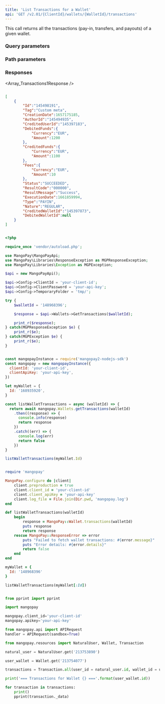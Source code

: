 ```yaml
---
title: 'List Transactions for a Wallet'  
api: 'GET /v2.01/{ClientId}/wallets/{WalletId}/transactions'  
---
```


  

This call returns all the transactions (pay-in, transfers, and payouts) of a given wallet.  

### Query parameters  

<Status />  

<ResultCode />  

<BeforeDate1 />  

<AfterDate1 />  

<Type />  

<Nature />  

### Path parameters  

<WalletId />  

### Responses  

<AccordionGroup><Accordion title="200">  

<Array_Transactions1Response /></Accordion></AccordionGroup>  

<ResponseExample>  

```json 200   

[
    {
        "Id":"145498191",
        "Tag":"Custom meta",
        "CreationDate":1657175185,
        "AuthorId":"145494935",
        "CreditedUserId":"145397183",
        "DebitedFunds":{
            "Currency":"EUR",
            "Amount":1200
        },
        "CreditedFunds":{
            "Currency":"EUR",
            "Amount":1100
        },
        "Fees":{
            "Currency":"EUR",
            "Amount":10
        },
        "Status":"SUCCEEDED",
        "ResultCode":"000000",
        "ResultMessage":"Success",
        "ExecutionDate":1661859994,
        "Type":"PAYIN",
        "Nature":"REGULAR",
        "CreditedWalletId":"145397873",
        "DebitedWalletId":null
    }
]  

 ```  

</ResponseExample>  

<RequestExample>  
  
```php PHP  

<?php 

require_once 'vendor/autoload.php';

use MangoPay\MangoPayApi;
use MangoPay\Libraries\ResponseException as MGPResponseException;
use MangoPay\Libraries\Exception as MGPException;

$api = new MangoPayApi();

$api->Config->ClientId = 'your-client-id';
$api->Config->ClientPassword = 'your-api-key';
$api->Config->TemporaryFolder = 'tmp/';

try {
    $walletId = '148968396';

    $response = $api->Wallets->GetTransactions($walletId);

    print_r($response);
} catch(MGPResponseException $e) {
    print_r($e);
} catch(MGPException $e) {
    print_r($e);
}  
```  

  
```javascript NodeJS  

const mangopayInstance = require('mangopay2-nodejs-sdk')
const mangopay = new mangopayInstance({
  clientId: 'your-client-id',
  clientApiKey: 'your-api-key',
})

let myWallet = {
  Id: '168935920',
}

const listWalletTransactions = async (walletId) => {
  return await mangopay.Wallets.getTransactions(walletId)
    .then((response) => {
      console.info(response)
      return response
    })
    .catch((err) => {
      console.log(err)
      return false
    })
}

listWalletTransactions(myWallet.Id)  
```  

  
```ruby Ruby  

require 'mangopay'

MangoPay.configure do |client|
    client.preproduction = true
    client.client_id = 'your-client-id'
    client.client_apiKey = 'your-api-key'
    client.log_file = File.join(Dir.pwd, 'mangopay.log')
end

def listWalletTransactions(walletId)
    begin
        response = MangoPay::Wallet.transactions(walletId)
        puts response
        return response
    rescue MangoPay::ResponseError => error
        puts "Failed to fetch wallet transactions: #{error.message}"
        puts "Error details: #{error.details}"
        return false
    end
end

myWallet = {
  Id: '148968396'
}

listWalletTransactions(myWallet[:Id])  
```  

  
```python Python  

from pprint import pprint

import mangopay

mangopay.client_id='your-client-id'
mangopay.apikey='your-api-key'

from mangopay.api import APIRequest
handler = APIRequest(sandbox=True)

from mangopay.resources import NaturalUser, Wallet, Transaction

natural_user = NaturalUser.get('213753890')

user_wallet = Wallet.get('213754077')

transactions = Transaction.all(user_id = natural_user.id, wallet_id = user_wallet.id)

print('=== Transactions for Wallet {} ==='.format(user_wallet.id))

for transaction in transactions:
    print()
    pprint(transaction._data)  
```  

  
</RequestExample>